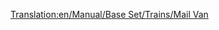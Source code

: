 [[Translation:en/Manual/Base Set/Trains/Mail Van]]
{{it/Vagoni|NormalCost=€ 2.670
|Name=Vagone postale
|NormalWeight=21 / 28 t
|Picture= [[File:en/Mailvan.png]] [[File:en/Mailvanx.png]]
|NormalCapacity=30 sacchi di posta
|MonoCost="
|MonoWeight=21 / 29 t
|MonoCapacity=35 sacchi di posta
|MagCost="
|MagWeight=21 / 30 t
|MagCapacity=37 sacchi di posta
|Description=È solo un vagone adibito al trasporto della posta.
}}
